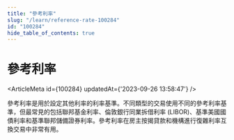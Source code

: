 ```yaml
---
title: "參考利率"
slug: "/learn/reference-rate-100284"
id: "100284"
hide_table_of_contents: true
---
```



# 參考利率

<ArticleMeta id={100284} updatedAt={'2023-09-26 13:58:47'} />
<div className='border-solid border-b border-t-0 my-4 border-[var(--ifm-color-gray-300)]' />

參考利率是用於設定其他利率的利率基準。不同類型的交易使用不同的參考利率基準，但最常見的包括聯邦基金利率、倫敦銀行同業拆借利率 (LIBOR)、基準美國國債利率和基準聯邦儲備證券利率。參考利率在房主按揭貸款和機構進行復雜利率互換交易中非常有用。
